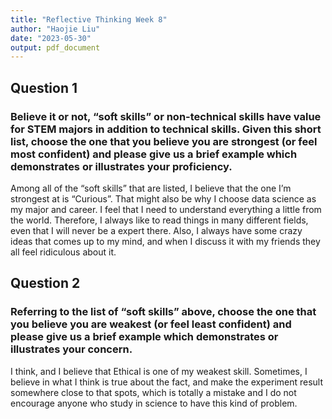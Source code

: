 ```yaml
---
title: "Reflective Thinking Week 8"
author: "Haojie Liu"
date: "2023-05-30"
output: pdf_document
---
```


## Question 1

### Believe it or not, “soft skills” or non-technical skills have value for STEM majors in addition to technical skills. Given this short list, choose the one that you believe you are strongest (or feel most confident) and please give us a brief example which demonstrates or illustrates your proficiency.

Among all of the "soft skills" that are listed, I believe that the one I'm strongest at is "Curious". That might also be why I choose data science as my major and career. I feel that I need to understand everything a little from the world. Therefore, I always like to read things in many different fields, even that I will never be a expert there. Also, I always have some crazy ideas that comes up to my mind, and when I discuss it with my friends they all feel ridiculous about it. 


## Question 2


### Referring to the list of “soft skills” above, choose the one that you believe you are weakest (or feel least confident) and please give us a brief example which demonstrates or illustrates your concern.

I think, and I believe that Ethical is one of my weakest skill. Sometimes, I believe in what I think is true about the fact, and make the experiment result somewhere close to that spots, which is totally a mistake and I do not encourage anyone who study in science to have this kind of problem. 